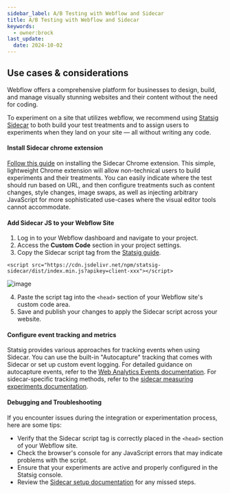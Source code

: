 ```yaml
---
sidebar_label: A/B Testing with Webflow and Sidecar
title: A/B Testing with Webflow and Sidecar
keywords:
  - owner:brock
last_update:
  date: 2024-10-02
---
```


## Use cases &amp; considerations

Webflow offers a comprehensive platform for businesses to design, build, and manage visually stunning websites and their content without the need for coding. 

To experiment on a site that utilizes webflow, we recommend using [Statsig Sidecar](/guides/sidecar-experiments/introduction) to both build your test treatments and to assign users to experiments when they land on your site — all without writing any code.

#### Install Sidecar chrome extension
[Follow this guide](/guides/sidecar-experiments/setup) on installing the Sidecar Chrome extension.
This simple, lightweight Chrome extension will allow non-technical users to build experiments and their treatments. You can easily indicate where the test should run based on URL, and then configure treatments such as content changes, style changes, image swaps, as well as injecting arbitrary JavaScript for more sophisticated use-cases where the visual editor tools cannot accommodate. 

#### Add Sidecar JS to your Webflow Site

1. Log in to your Webflow dashboard and navigate to your project.
2. Access the **Custom Code** section in your project settings.
3. Copy the Sidecar script tag from the [Statsig guide](/guides/sidecar-experiments/publishing-experiments#step-2-add-script-code). 

`<script src="https://cdn.jsdelivr.net/npm/statsig-sidecar/dist/index.min.js?apikey=client-xxx"></script>`

![image](https://user-images.githubusercontent.com/74588208/210325253-6d118adf-8758-48fb-9c99-fdee6ff34f06.png)

4. Paste the script tag into the `<head>` section of your Webflow site's custom code area.
5. Save and publish your changes to apply the Sidecar script across your website.


#### Configure event tracking and metrics
Statsig provides various approaches for tracking events when using Sidecar. You can use the built-in "Autocapture" tracking that comes with Sidecar or set up custom event logging. For detailed guidance on autocapture events, refer to the [Web Analytics Events documentation](/webanalytics/events). For sidecar-specific tracking methods, refer to the [sidecar measuring experiments documentation](/guides/sidecar-experiments/measuring-experiments).

#### Debugging and Troubleshooting
If you encounter issues during the integration or experimentation process, here are some tips:

- Verify that the Sidecar script tag is correctly placed in the `<head>` section of your Webflow site.
- Check the browser's console for any JavaScript errors that may indicate problems with the script.
- Ensure that your experiments are active and properly configured in the Statsig console.
- Review the [Sidecar setup documentation](/guides/sidecar-experiments/setup) for any missed steps.  

